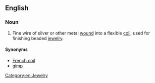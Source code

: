 ==English==

===Noun===
{{en-noun|head=[[French]] [[wire]]}}

# {{context|jewelry|lang=en}} Fine wire of silver or other metal [[wound]] into a flexible [[coil]], used for finishing beaded [[jewelry]].

====Synonyms====
*[[French coil]]
*[[gimp]]

[[Category:en:Jewelry]]